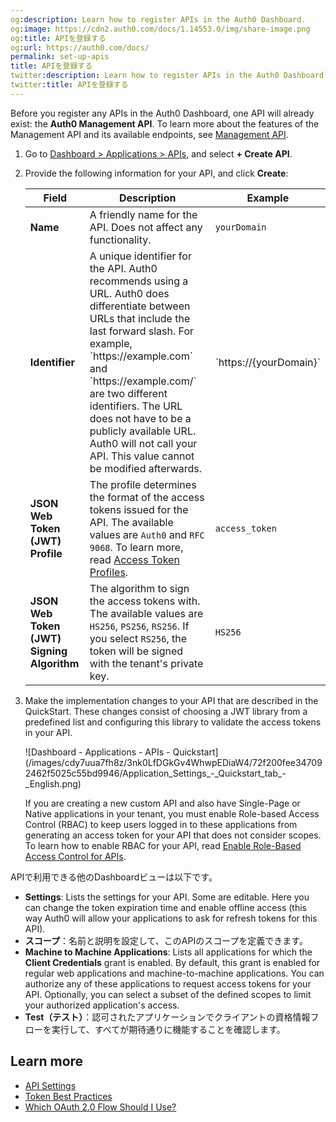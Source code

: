 ```yaml
---
og:description: Learn how to register APIs in the Auth0 Dashboard.
og:image: https://cdn2.auth0.com/docs/1.14553.0/img/share-image.png
og:title: APIを登録する
og:url: https://auth0.com/docs/
permalink: set-up-apis
title: APIを登録する
twitter:description: Learn how to register APIs in the Auth0 Dashboard.
twitter:title: APIを登録する
---
```


<Callout icon="file-lines" color="#0EA5E9" iconType="regular">

Before you register any APIs in the Auth0 Dashboard, one API will already exist: the **Auth0 Management API**. To learn more about the features of the Management API and its available endpoints, see [Management API](https://auth0.com/docs/api/management/v2).

</Callout>

1. Go to [Dashboard > Applications > APIs](https://manage.auth0.com/#/apis), and select **+ Create API**.
2. Provide the following information for your API, and click **Create**:

   <table class="table"><thead>
   <tr>
   <th><strong>Field</strong></th>
   <th><strong>Description</strong></th>
   <th><strong>Example</strong></th>
   </tr>
   </thead>
   <tbody>
   <tr>
   <td><strong>Name</strong></td>
   <td>A friendly name for the API. Does not affect any functionality.</td>
   <td><code>yourDomain</code></td>
   </tr>
   <tr>
   <td><strong>Identifier</strong></td>
   <td>A unique identifier for the API. Auth0 recommends using a URL. Auth0 does differentiate between URLs that include the last forward slash. For example, `https://example.com` and `https://example.com/` are two different identifiers. The URL does not have to be a publicly available URL. Auth0 will not call your API. This value cannot be modified afterwards.</td>
   <td>`https://{yourDomain}`</td>
   </tr>
   <tr>
   <td><strong>JSON Web Token (JWT) Profile</strong></td>
   <td>The profile determines the format of the access tokens issued for the API. The available values are <code>Auth0</code> and <code>RFC 9068</code>. To learn more, read <a href="/docs/secure/tokens/access-tokens/access-token-profiles">Access Token Profiles</a>.</td>
   <td><code>access_token</code></td>
   </tr>
   <tr>
   <td><strong>JSON Web Token (JWT) Signing Algorithm</strong></td>
   <td>The algorithm to sign the access tokens with. The available values are <code>HS256</code>, <code>PS256</code>, <code>RS256</code>. If you select <code>RS256</code>, the token will be signed with the tenant's private key.</td>
   <td><code>HS256</code></td>
   </tr>
   </tbody>
   </table>
3. Make the implementation changes to your API that are described in the QuickStart. These changes consist of choosing a JWT library from a predefined list and configuring this library to validate the access tokens in your API.

   <Frame>![Dashboard - Applications - APIs - Quickstart](/images/cdy7uua7fh8z/3nk0LfDGkGv4WhwpEDiaW4/72f200fee347092462f5025c55bd9946/Application_Settings_-_Quickstart_tab_-_English.png)</Frame>

   <Warning>

   If you are creating a new custom API and also have Single-Page or Native applications in your tenant, you must enable Role-based Access Control (RBAC) to keep users logged in to these applications from generating an access token for your API that does not consider scopes. To learn how to enable RBAC for your API, read [Enable Role-Based Access Control for APIs](/docs/get-started/apis/enable-role-based-access-control-for-apis).

   </Warning>

APIで利用できる他のDashboardビューは以下です。

* **Settings**: Lists the settings for your API. Some are editable. Here you can change the token expiration time and enable offline access (this way Auth0 will allow your applications to ask for <Tooltip tip="Refresh Token: Token used to obtain a renewed Access Token without forcing users to log in again." cta="View Glossary" href="/docs/glossary?term=refresh+tokens">refresh tokens</Tooltip> for this API).
* **スコープ**：名前と説明を設定して、このAPIのスコープを定義できます。
* **Machine to Machine Applications**: Lists all applications for which the **Client Credentials** grant is enabled. By default, this grant is enabled for regular web applications and machine-to-machine applications. You can authorize any of these applications to request <Tooltip tip="Access Token: Authorization credential, in the form of an opaque string or JWT, used to access an API." cta="View Glossary" href="/docs/glossary?term=access+tokens">access tokens</Tooltip> for your API. Optionally, you can select a subset of the defined scopes to limit your authorized application's access.
* **Test（テスト）**：認可されたアプリケーションでクライアントの資格情報フローを実行して、すべてが期待通りに機能することを確認します。

## Learn more

* [API Settings](/docs/get-started/apis/api-settings)
* [Token Best Practices](/docs/secure/tokens/token-best-practices)
* [Which OAuth 2.0 Flow Should I Use?](/docs/get-started/authentication-and-authorization-flow/which-oauth-2-0-flow-should-i-use)